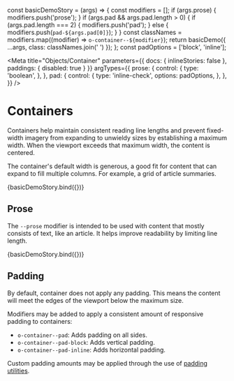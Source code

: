 const basicDemoStory = (args) => {
  const modifiers = [];
  if (args.prose) {
    modifiers.push('prose');
  }
  if (args.pad && args.pad.length > 0) {
    if (args.pad.length === 2) {
      modifiers.push('pad');
    } else {
      modifiers.push(`pad-${args.pad[0]}`);
    }
  }
  const classNames = modifiers.map((modifier) => `o-container--${modifier}`);
  return basicDemo({ ...args, class: classNames.join(' ') });
};
const padOptions = ['block', 'inline'];

<!--
Inline stories disabled so media queries will behave as expected within
embedded examples.
-->

<Meta
  title="Objects/Container"
  parameters={{ docs: { inlineStories: false }, paddings: { disabled: true } }}
  argTypes={{
    prose: {
      control: {
        type: 'boolean',
      },
    },
    pad: {
      control: {
        type: 'inline-check',
        options: padOptions,
      },
    },
  }}
/>

# Containers

Containers help maintain consistent reading line lengths and prevent fixed-width imagery from expanding to unwieldy sizes by establishing a maximum width. When the viewport exceeds that maximum width, the content is centered.

The container's default width is generous, a good fit for content that can expand to fill multiple columns. For example, a grid of article summaries.

<Canvas>
  <Story name="Basic" height="300px" args={{ prose: false, pad: padOptions }}>
    {basicDemoStory.bind({})}
  </Story>
</Canvas>

## Prose

The `--prose` modifier is intended to be used with content that mostly consists of text, like an article. It helps improve readability by limiting line length.

<Canvas>
  <Story name="Prose" height="300px" args={{ prose: true, pad: padOptions }}>
    {basicDemoStory.bind({})}
  </Story>
</Canvas>

## Padding

By default, container does not apply any padding. This means the content will meet the edges of the viewport below the maximum size.

Modifiers may be added to apply a consistent amount of responsive padding to containers:

- `o-container--pad`: Adds padding on all sides.
- `o-container--pad-block`: Adds vertical padding.
- `o-container--pad-inline`: Adds horizontal padding.

Custom padding amounts may be applied through the use of [padding utilities](/?path=/docs/utilities-spacing--padding).

